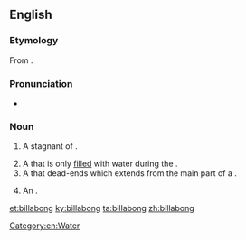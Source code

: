 ==English==

===Etymology===
From {{etyl|wrh|en}} {{m|wrh|bilabang}}.

===Pronunciation===
* {{rhymes|ɒŋ|lang=en}}

===Noun===
{{en-noun}}

# {{lb|en|Australia}} A stagnant {{l|en|pool}} of {{l|en|water}}.
# A {{l|en|streambed}} that is only [[filled]] with water during the {{l|en|rainy season}}.
# A {{l|en|channel}} that dead-ends which extends from the main part of a {{l|en|river}}.
# {{lb|en|Australia|rare}} An {{l|en|oxbow lake}}.

[[Category:en:Water]]

[[et:billabong]]
[[ky:billabong]]
[[ta:billabong]]
[[zh:billabong]]
